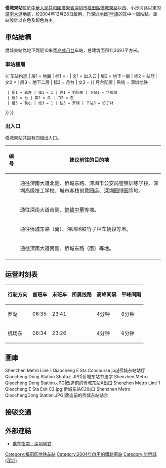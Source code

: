 {{noteTA
|G1=Transport
|G2=Unit
|G3=Railway
}}
{{Infobox station
|name = 僑城東
|eng_name = Qiaocheng East
|colour = {{colorbox|white}} 白色<br/>{{colorbox|#C0C0C0}} 銀色
|livery = #C0C0C0
|namecolour = #FFFFFF
|linecolour = {{深圳地铁色彩|1}}
|image = Shenzhen Metro Line 1 Qiaocheng E Sta Platform.jpg
|country = {{PRC}}
|borough = [[廣東省|廣東省]][[深圳市|深圳市]][[福田區|福田區]]
|address = [[僑城東路|僑城東路]]以西、小沙河路以東的[[深南大道|深南大道]]地底
|coordinates = {{coord|22|32|7|N|113|59|29|E|display=it|type:railwaystation}}
|line = {{深圳地鐵|1|sl}}
|hours = 06:34－23:41
|connection =
|opened = {{Start date|2004|12|28|df=y}}
|services = {{Adjacent stations|system=Shenzhen Metro |line1=1|left1=華僑城|right1=竹子林}}
|status = 使用中
|structure = 地下車站
|platform = 2個[[島式月台|島式月台]]
|exits = 3個
|elevator = 
|escalator =
|route_map = {{Routemap|inline=yes|legend=no|map=
\\\\utSTRf!~MFADEg\utSTRg!~MFADEg~~{{RoutemapRoute|l=u|{{站|竹子林}}}}
\\\\utSTR+BSl\utSTR+BSr!~num2r
\\\\utSTR+BSl!~num1l\utSTR+BSr~~'''B2'''
\\\\utSTRf!~MFADEf\utSTRg!~MFADEf~~{{RoutemapRoute|l=d|{{站|华侨城}}}}
}}}}
'''僑城東站'''位於[[中華人民共和國|中華人民共和國]][[廣東省|廣東省]][[深圳市|深圳市]][[福田區|福田區]][[僑城東路|僑城東路]]以西、小沙河路以東的[[深南大道|深南大道]]地底，於2004年12月28日啟用，乃深圳地鐵[[深圳地鐵1号綫|1号綫]]的其中一個站點。車站設計以白色及銀色為主。

==車站結構==
僑城東站為地下两层10米宽[[岛式月台|岛式月台]]车站，总建筑面积11,369.1平方米。

===車站樓層===
{{ 车站构造
| 层1 = 地面 | 标1 = -
| 文1 = 出入口
| 层2 = 地下一层 | 标2 = 站厅
| 文2 = {{spml|站厅|售票机}}
| 层3 = 地下二层 | 标3 = 月台
| 文3 = {{ 月台配置 | 系统 = 深圳地铁
  | 组1 = 轨左 | 线1 = 1 | 往1 = 机场东 | 下站1 = 华侨城
  | 组2 = 台 | 类2 = 岛 | 门2 = 左
  | 组3 = 轨右 | 线3 = 1 | 往3 = 罗湖 | 下站3 = 竹子林
}}
}}

===出入口===
僑城東站共設有四個出入口。
<!--車站出口列表的內容經己按車站指示牌排列，請勿擅自加入非指示牌的內容-->
{| class="wikitable"
! 编号 !! 建议前往的目的地
|-
| {{港鐵出口|A}} || 通往深南大道北侧、侨城东路、深圳市公安局警察训练学校、深圳高级技工学校、城市客栈创意园店、[[深圳国际园林花卉博览园|深圳园博园]]等地。
|-
| {{港鐵出口|B|附=盲升}} || 通往深南大道南侧、[[錦繡中華|錦繡中華]]等地。
|-
| {{港鐵出口|C|1|附=盲}} || 通往侨城东路（南）、深圳地铁竹子林车辆段等地。
|-
| {{港鐵出口|C|2}} || 通往深南大道南侧、侨城东路（南）等地。
|-
| bgcolor="#EEEEEE" colspan=3 | {{港鐵出口|註=盲升}}
|}

==运营时刻表==
{| class="wikitable"
|-
! 行驶方向 !! 首班车 !! 末班车 !! 所属线路 !! 高峰间隔 !! 平峰间隔
|-
|罗湖 || 06:35 || 23:41 || {{深圳地鐵|1|c}} || 4分钟 || 6分钟
|-
|机场东 || 06:34 || 23:26 || {{深圳地鐵|1|c}} || 4分钟 || 6分钟
|}

==圖庫==
<gallery>
Shenzhen Metro Line 1 Qiaocheng E Sta Concourse.jpg|侨城东站站厅
Qiaocheng Dong Station Shufazi.JPG|侨城东站书法字
Shenzhen Metro Qiaocheng Dong Station.JPG|改造前的侨城东站A出口
Shenzhen Metro Line 1 Qiaocheng E Sta Exit C2.jpg|侨城东站C2出口
Shenzhen Metro QiaochengDong Station.JPG|改造前的侨城东站站台
</gallery>

==接驳交通==
{{深圳公交巴士列表|车站名=侨城东地铁站|21|26|32|79|123|338|369|M398|M487|M488}}
{{深圳公交巴士列表|车站名=金海燕花园|45|369|B968|M391|M487}}

==外部連結==
{{commons category|Qiao Cheng Dong (Shenzhen Metro)}}
*[http://www.szmc.net/cms/page?arg=guide_sitequery&xl=1&code=0113&ztsc=779&zdjs=780&zdck=781&gjhc=782&cy=783&yl=784&gw=785 乘车指南 - 深圳地铁]{{Dead link|date=2020年5月 |bot=InternetArchiveBot |fix-attempted=yes }}
{{深圳地鐵1號線車站}}
{{深圳地鐵車站列表|SZM}}

[[Category:福田区地铁车站|Category:福田区地铁车站]]
[[Category:2004年啟用的鐵路車站|Category:2004年啟用的鐵路車站]]
[[Category:华侨城_(深圳)|Category:华侨城 (深圳)]]